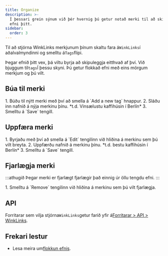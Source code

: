 ```yaml
---
title: Organize
description: >-
  Í þessari grein sýnum við þér hvernig þú getur notað merki til að skipuleggja
  efni þitt.
sidebar:
  order: 3
---
```


Til að stjórna WinkLinks merkjunum þínum skaltu fara á`WinkLinks`í aðalvalmyndinni og smelltu á`Tags`flipi.

Þegar efnið þitt vex, þá viltu byrja að skipuleggja eitthvað af því. Við bjuggum til`tags`Í þessu skyni. Þú getur flokkað efni með eins mörgum merkjum og þú vilt.

## Búa til merki

<Steps>
  1. Búðu til nýtt merki með því að smella á `Add a new tag` hnappur.
  2. Sláðu inn nafnið á nýja merkinu þínu. *t.d. Vinsælustu kaffihúsin í Berlín*
  3. Smelltu á `Save` tengill.
</Steps>


## Uppfæra merki

<Steps>
  1. Byrjaðu með því að smella á `Edit` tengilinn við hliðina á merkinu sem þú vilt breyta.
  2. Uppfærðu nafnið á merkinu þínu. *t.d. bestu kaffihúsin í Berlín*
  3. Smelltu á `Save` tengill.
</Steps>


## Fjarlægja merki

:::athugið
Þegar merki er fjarlægt fjarlægir það einnig úr öllu tengdu efni.
:::

<Steps>
  1. Smelltu á `Remove` tengilinn við hliðina á merkinu sem þú vilt fjarlægja.
</Steps>


## API

Forritarar sem vilja stjórna`WinkLinks`getur farið yfir á[Forritarar > API > WinkLinks](/developers/apis/#winklinks-api).

## Frekari lestur

* Lesa meira um[flokkun efnis](/link-manager/content#grouping-content).

